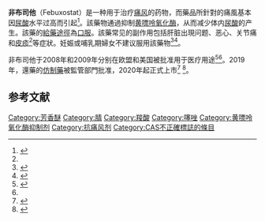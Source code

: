 {{Drugbox
| Verifiedfields = changed
| verifiedrevid = 459437484
| image = Febuxostat.svg

<!--Clinical data-->
| tradename = Uloric, Adenuric<ref name=drugnames>Drugs.com [https://www.drugs.com/international/febuxostat.html Drugs.com international names for febuxostat] Page accessed June 25, 2015</ref>
| Drugs.com = {{drugs.com|monograph|febuxostat}}
| MedlinePlus = a609020
| DailyMedID = Febuxostat
| licence_EU = yes
| licence_US = Febuxostat
| pregnancy_AU = B1
| pregnancy_AU_comment = <ref name="Drugs.com pregnancy">{{cite web | title=Febuxostat (Uloric) Use During Pregnancy | website=Drugs.com | date=22 February 2019 | url=https://www.drugs.com/pregnancy/febuxostat.html | access-date=17 May 2020}}</ref>
| pregnancy_US = N
| pregnancy_US_comment = <ref name="Drugs.com pregnancy" />
| pregnancy_category = 
| legal_AU = <!-- S2, S3, S4, S5, S6, S7, S8, S9 or Unscheduled-->
| legal_CA = <!-- Schedule I, II, III, IV, V, VI, VII, VIII -->
| legal_UK = <!-- GSL, P, POM, CD, or Class A, B, C -->
| legal_US = Rx-only
| legal_EU = Rx-only
| legal_status =  
| routes_of_administration = 口服

<!--Pharmacokinetic data-->
| bioavailability = ≥84% absorbed
| protein_bound = 99.2% to albumin
| metabolism = 通過{{link-en|CYP1A1}}, [[CYP1A2|CYP1A2]], {{link-en|CYP2C8}}, [[CYP2C9|CYP2C9]], {{link-en|UGT1A1}}, {{link-en|UGT1A8}}, {{link-en|UGT1A9}}<ref name="EMA">{{cite web|url=https://www.ema.europa.eu/documents/product-information/adenuric-epar-product-information_en.pdf|title=Adenuric: EPAR – Product Information|publisher=[[European_Medicines_Agency|European Medicines Agency]]|date=2019-08-06}}</ref>
| elimination_half-life = ~5–8 小時
| excretion = Urine (~49%, mostly as metabolites, 3% as unchanged drug); feces (~45%, mostly as metabolites, 12% as unchanged drug)

<!--Identifiers-->
| IUPHAR_ligand = 6817
| CAS_number_Ref = {{cascite|changed|??}}
| CAS_number = 144060-53-7
| ATC_prefix = M04
| ATC_suffix = AA03
| ATC_supplemental =  
| PubChem = 134018
| DrugBank_Ref = 
| DrugBank = DB04854
| ChemSpiderID_Ref = {{chemspidercite|correct|chemspider}}
| ChemSpiderID = 118173
| UNII_Ref = {{fdacite|correct|FDA}}
| UNII = 101V0R1N2E
| KEGG_Ref = {{keggcite|correct|kegg}}
| KEGG = D01206
| ChEBI = 31596
| ChEMBL_Ref = {{ebicite|correct|EBI}}
| ChEMBL = 1164729

<!--Chemical data-->
| IUPAC_name = 2-(3-cyano-4-isobutoxyphenyl)-4-methyl-<br />1,3-thiazole-5-carboxylic acid
| C=16 | H=16 | N=2 | Na=  | O=3 | S=1 
| smiles = N#Cc1c(OCC(C)C)ccc(c1)c2nc(c(s2)C(=O)O)C
| StdInChI_Ref = {{stdinchicite|correct|chemspider}}
| StdInChI = 1S/C16H16N2O3S/c1-9(2)8-21-13-5-4-11(6-12(13)7-17)15-18-10(3)14(22-15)16(19)20/h4-6,9H,8H2,1-3H3,(H,19,20)
| StdInChIKey_Ref = {{stdinchicite|correct|chemspider}}
| StdInChIKey = BQSJTQLCZDPROO-UHFFFAOYSA-N
}}'''非布司他'''（Febuxostat）是一种用于治疗[[痛风|痛风]]的药物，而藥品所針對的痛風基本因[[尿酸|尿酸]]水平过高而引起<ref name="AHFS2019">{{Cite web|title=Febuxostat Monograph for Professionals|url=https://www.drugs.com/monograph/febuxostat.html|accessdate=26 February 2019|work=Drugs.com|publisher=American Society of Health-System Pharmacists|language=en}}</ref>。該藥物通過抑制[[黄嘌呤氧化酶|黄嘌呤氧化酶]]，从而减少体内[[尿酸|尿酸]]的产生。該藥的[[給藥途徑|給藥途徑]]為[[口服|口服]]。該藥常见的副作用包括肝脏出現问题、恶心、关节痛和[[皮疹|皮疹]]<ref name="AHFS2019" />等症狀。妊娠或哺乳期婦女不建议服用該藥物<ref name="BNF76">{{Cite book|title=British national formulary : BNF 76|date=2018|publisher=Pharmaceutical Press|isbn=9780857113382|pages=1087|edition=76}}</ref><ref name="FDA2019">{{Cite web|title=Drug Safety and Availability - FDA adds Boxed Warning for increased risk of death with gout medicine Uloric (febuxostat)|url=https://www.fda.gov/Drugs/DrugSafety/ucm631182.htm|accessdate=26 February 2019|date=21 February 2019|work=FDA|language=en}}</ref>。

非布司他于2008年和2009年分别在欧盟和美国被批准用于医疗用途<ref>{{Cite web|title=Adenuric|url=https://www.ema.europa.eu/en/medicines/human/EPAR/adenuric|accessdate=26 February 2019|date=17 September 2018|work=European Medicines Agency - Commission|language=en}}</ref><ref name="AHFS2019" />。2019年，還藥的[[仿制藥|仿制藥]]被監管部門批准，2020年起正式上市<ref>{{Cite web|title=Generic Uloric Availability|url=https://www.drugs.com/availability/generic-uloric.html|accessdate=1 August 2019|work=Drugs.com|language=en}}</ref> <ref>{{Cite web|title=Febuxostat Generic Uloric|url=https://www.goodrx.com/febuxostat|accessdate=15 April 2020}}</ref>。

== 参考文献 ==
{{Reflist}}

[[Category:芳香醚|Category:芳香醚]]
[[Category:腈|Category:腈]]
[[Category:羧酸|Category:羧酸]]
[[Category:噻唑|Category:噻唑]]
[[Category:黄嘌呤氧化酶抑制剂|Category:黄嘌呤氧化酶抑制剂]]
[[Category:抗痛风剂|Category:抗痛风剂]]
[[Category:CAS不正確標誌的條目|Category:CAS不正確標誌的條目]]